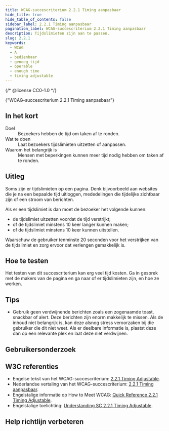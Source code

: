 ```yaml
---
title: WCAG-succescriterium 2.2.1 Timing aanpasbaar
hide_title: true
hide_table_of_contents: false
sidebar_label: 2.2.1 Timing aanpasbaar
pagination_label: WCAG-succescriterium 2.2.1 Timing aanpasbaar
description: Tijdslimieten zijn aan te passen.
slug: 2.2.1
keywords:
  - WCAG
  - A
  - bedienbaar
  - genoeg tijd
  - operable
  - enough time
  - timing adjustable
---
```


{/* @license CC0-1.0 */}


<WcagHeadingGroup level={1} conformanceLevel="Niveau A">
  {"WCAG-succescriterium 2.2.1 Timing aanpasbaar"}
</WcagHeadingGroup>

## In het kort

<dl>
  <div class="dl__item">
    <dt class="dl__term">Doel</dt>
    <dd class="dl__definition">Bezoekers hebben de tijd om taken af te ronden.</dd>
  </div>
  <div class="dl__item">
    <dt class="dl__term">Wat te doen</dt>
    <dd class="dl__definition">Laat bezoekers tijdslimieten uitzetten of aanpassen.</dd>
  </div>
  <div class="dl__item">
    <dt class="dl__term">Waarom het belangrijk is</dt>
    <dd class="dl__definition">Mensen met beperkingen kunnen meer tijd nodig hebben om taken af te ronden.</dd>
  </div>
</dl>

## Uitleg

<Summary />

Soms zijn er tijdslimieten op een pagina. Denk bijvoorbeeld aan websites die je na een bepaalde tijd uitloggen, mededelingen die tijdelijke zichtbaar zijn of een stroom van berichten.

Als er een tijdslimiet is dan moet de bezoeker het volgende kunnen:

- de tijdslimiet uitzetten voordat de tijd verstrijkt;
- of de tijdslimiet minstens 10 keer langer kunnen maken;
- of de tijdslimiet minstens 10 keer kunnen uitstellen.

Waarschuw de gebruiker tenminste 20 seconden voor het verstrijken van de tijdslimiet en zorg ervoor dat verlengen gemakkelijk is.

## Hoe te testen

Het testen van dit succescriterium kan erg veel tijd kosten. Ga in gesprek met de makers van de pagina en ga naar of er tijdslimieten zijn, en hoe ze werken.

## Tips

- Gebruik geen verdwijnende berichten zoals een zogenaamde toast, snackbar of alert. Deze berichten zijn enorm makkelijk te missen. Als de inhoud niet belangrijk is, kan deze alsnog stress veroorzaken bij die gebruiker die dit niet weet. Als er deelbare informatie is, plaatst deze dan op een relevante plek en laat deze niet verdwijnen.

## Gebruikersonderzoek

<CTAGebruikersonderzoek />

## W3C referenties

- Engelse tekst van het WCAG-succescriterium: [<span lang="en">2.2.1 Timing Adjustable</span>](https://www.w3.org/TR/WCAG22/#timing-adjustable).
- Nederlandse vertaling van het WCAG-succescriterium: [2.2.1 Timing aanpasbaar](https://www.w3.org/Translations/WCAG22-nl/#timing-adjustable).
- Engelstalige informatie op <span lang="en">How to Meet WCAG</span>: [<span lang="en">Quick Reference 2.2.1 Timing Adjustable</span>](https://www.w3.org/WAI/WCAG22/quickref/#timing-adjustable).
- Engelstalige toelichting: [<span lang="en">Understanding SC 2.2.1 Timing Adjustable</span>](https://www.w3.org/WAI/WCAG22/Understanding/timing-adjustable.html).

<Disclaimer />

## Help richtlijn verbeteren

<Markdown omitH1 headinglevel={3}>
  <WCAGFooterInfo />
</Markdown>
